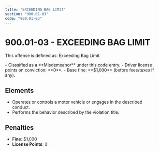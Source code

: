 ```yaml
---
title: "EXCEEDING BAG LIMIT"
section: "900.01-03"
code: "900.01-03"
---
```





# 900.01-03 - EXCEEDING BAG LIMIT

This offense is defined as: Exceeding Bag Limit.

<Aside type="caution" title="Charge Type: Misdemeanor">
- Classified as a **Misdemeanor** under this code entry.
- Driver license points on conviction: **0**.
- Base fine: **$1,000** (before fees/taxes if any).
</Aside>

## Elements
- Operates or controls a motor vehicle or engages in the described conduct.
- Performs the behavior described by the violation title.

## Penalties
- **Fine**: $1,000
- **License Points**: 0
